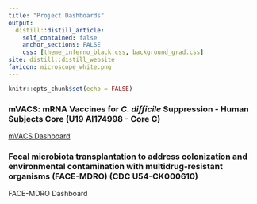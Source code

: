 ```yaml
---
title: "Project Dashboards"
output:
  distill::distill_article:
    self_contained: false
    anchor_sections: FALSE
    css: [theme_inferno_black.css, background_grad.css]
site: distill::distill_website
favicon: microscope_white.png
---
```


```r

knitr::opts_chunk$set(echo = FALSE)

```


### mVACS: mRNA Vaccines for _C. difficile_ Suppression - Human Subjects Core (U19 AI174998 - Core C)    
  
<a href="biorepo_reports/biorepository_report_mVACS.html" target="_blank">mVACS Dashboard</a>  
  
### Fecal microbiota transplantation to address colonization and environmental contamination with multidrug-resistant organisms (FACE-MDRO) (CDC U54-CK000610)    
  
FACE-MDRO Dashboard  



 <br>

 <br>

 <br>
 
